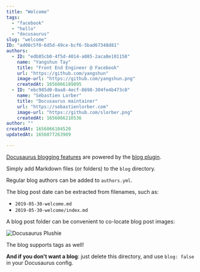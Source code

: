 ```yaml
---
title: "Welcome"
tags:
  - "facebook"
  - "hello"
  - "docusaurus"
slug: "welcome"
ID: "ad08c5f0-6d5d-49ce-bcf6-5bad67348d81"
authors:
  - ID: "edb85cb0-4f5d-4014-a085-2aca8e101158"
    name: "Yangshun Tay"
    title: "Front End Engineer @ Facebook"
    url: "https://github.com/yangshun"
    image-url: "https://github.com/yangshun.png"
    createdAt: 1656066189895
  - ID: "ebc985d0-0aa8-4ecf-8698-304fe4b473c0"
    name: "Sébastien Lorber"
    title: "Docusaurus maintainer"
    url: "https://sebastienlorber.com"
    image-url: "https://github.com/slorber.png"
    createdAt: 1656066210536
author: ""
createdAt: 1656066104520
updatedAt: 1656077263989

---
```

[Docusaurus blogging features](https://docusaurus.io/docs/blog) are powered by the [blog plugin](https://docusaurus.io/docs/api/plugins/@docusaurus/plugin-content-blog).

Simply add Markdown files (or folders) to the `blog` directory.

Regular blog authors can be added to `authors.yml`.

The blog post date can be extracted from filenames, such as:

- `2019-05-30-welcome.md`
- `2019-05-30-welcome/index.md`

A blog post folder can be convenient to co-locate blog post images:

![Docusaurus Plushie](../static/img/1656077119008_docusaurus-plushie-banner.jpeg)

The blog supports tags as well!

**And if you don't want a blog**: just delete this directory, and use `blog: false` in your Docusaurus config.
